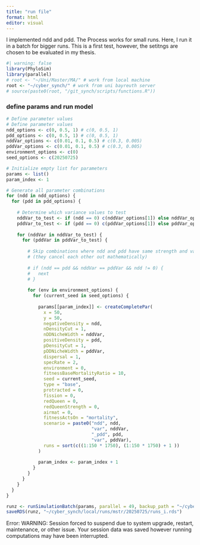```yaml
---
title: "run file"
format: html
editor: visual
---
```


I implemented ndd and pdd. The Process works for small runs. Here, I run it in a batch for bigger runs. This is a first test, however, the setitngs are chosen to be evaluated in my thesis.

```r
#| warning: false
library(PhyloSim)
library(parallel)
# root <- "~/Uni/Master/MA/" # work from local machine
root <- "~/cyber_synch/" # work from uni bayreuth server
# source(paste0(root, "/git_synch/scripts/functions.R"))
```

### define params and run model

```r
# Define parameter values
# Define parameter values
ndd_options <- c(0, 0.5, 1) # c(0, 0.5, 1)
pdd_options <- c(0, 0.5, 1) # c(0, 0.5, 1)
nddVar_options <- c(0.01, 0.1, 0.5) # c(0.3, 0.005)
pddVar_options <- c(0.01, 0.1, 0.5) # c(0.3, 0.005)
environment_options <- c(0)
seed_options <- c(20250725)

# Initialize empty list for parameters
params <- list()
param_index <- 1

# Generate all parameter combinations
for (ndd in ndd_options) {
  for (pdd in pdd_options) {
    
    # Determine which variance values to test
    nddVar_to_test <- if (ndd == 0) c(nddVar_options[1]) else nddVar_options
    pddVar_to_test <- if (pdd == 0) c(pddVar_options[1]) else pddVar_options
    
    for (nddVar in nddVar_to_test) {
      for (pddVar in pddVar_to_test) {
        
        # Skip combinations where ndd and pdd have same strength and variance
        # (they cancel each other out mathematically)
        
        # if (ndd == pdd && nddVar == pddVar && ndd != 0) {
        #   next
        # }
        
        for (env in environment_options) {
          for (current_seed in seed_options) {
            
            params[[param_index]] <- createCompletePar(
              x = 50,
              y = 50,
              negativeDensity = ndd, 
              nDensityCut = 1, 
              nDDNicheWidth = nddVar,
              positiveDensity = pdd, 
              pDensityCut = 1, 
              pDDNicheWidth = pddVar,
              dispersal = 1,
              specRate = 2,
              environment = 0,
              fitnessBaseMortalityRatio = 10,
              seed = current_seed,
              type = "base",
              protracted = 0,
              fission = 0,
              redQueen = 0,
              redQueenStrength = 0,
              airmat = 0,
              fitnessActsOn = "mortality",
              scenario = paste0("ndd", ndd,
                                "var", nddVar,
                                "_pdd", pdd,
                                "var", pddVar),
              runs = sort(c((1:150 * 1750), (1:150 * 1750) + 1 ))
            )
            
            param_index <- param_index + 1
          }
        }
      }
    }
  }
}
```

```r
runz <- runSimulationBatch(params, parallel = 49, backup_path = "~/cyber_synch/local/runs/mstr/backups/")
saveRDS(runz, "~/cyber_synch/local/runs/mstr/20250725/runs_i.rds")
```

Error: WARNING: Session forced to suspend due to system upgrade, restart, maintenance, or other issue. Your session data was saved however running computations may have been interrupted.

